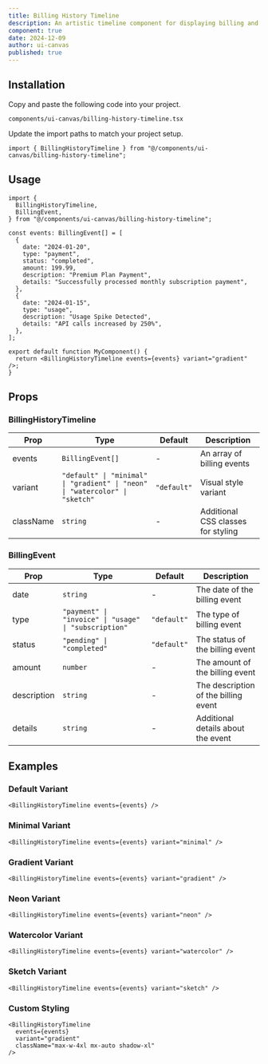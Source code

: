 ```yaml
---
title: Billing History Timeline
description: An artistic timeline component for displaying billing and payment history with various visual styles.
component: true
date: 2024-12-09
author: ui-canvas
published: true
---
```


<ComponentPreview name="billing-history-timeline-demo" />

## Installation

<Steps>

<Step>Copy and paste the following code into your project.</Step>

`components/ui-canvas/billing-history-timeline.tsx`

<ComponentSource name="billing-history-timeline" />

<Step>Update the import paths to match your project setup.</Step>

```tsx
import { BillingHistoryTimeline } from "@/components/ui-canvas/billing-history-timeline";
```

</Steps>

## Usage

```tsx
import {
  BillingHistoryTimeline,
  BillingEvent,
} from "@/components/ui-canvas/billing-history-timeline";

const events: BillingEvent[] = [
  {
    date: "2024-01-20",
    type: "payment",
    status: "completed",
    amount: 199.99,
    description: "Premium Plan Payment",
    details: "Successfully processed monthly subscription payment",
  },
  {
    date: "2024-01-15",
    type: "usage",
    description: "Usage Spike Detected",
    details: "API calls increased by 250%",
  },
];

export default function MyComponent() {
  return <BillingHistoryTimeline events={events} variant="gradient" />;
}
```

## Props

### BillingHistoryTimeline

| Prop      | Type                                                                         | Default     | Description                        |
| --------- | ---------------------------------------------------------------------------- | ----------- | ---------------------------------- |
| events    | `BillingEvent[]`                                                             | -           | An array of billing events         |
| variant   | `"default" \| "minimal" \| "gradient" \| "neon" \| "watercolor" \| "sketch"` | `"default"` | Visual style variant               |
| className | `string`                                                                     | -           | Additional CSS classes for styling |

### BillingEvent

| Prop        | Type                                                  | Default     | Description                          |
| ----------- | ----------------------------------------------------- | ----------- | ------------------------------------ |
| date        | `string`                                              | -           | The date of the billing event        |
| type        | `"payment" \| "invoice" \| "usage" \| "subscription"` | `"default"` | The type of billing event            |
| status      | `"pending" \| "completed"`                            | `"default"` | The status of the billing event      |
| amount      | `number`                                              | -           | The amount of the billing event      |
| description | `string`                                              | -           | The description of the billing event |
| details     | `string`                                              | -           | Additional details about the event   |

## Examples

### Default Variant

```tsx
<BillingHistoryTimeline events={events} />
```

### Minimal Variant

```tsx
<BillingHistoryTimeline events={events} variant="minimal" />
```

### Gradient Variant

```tsx
<BillingHistoryTimeline events={events} variant="gradient" />
```

### Neon Variant

```tsx
<BillingHistoryTimeline events={events} variant="neon" />
```

### Watercolor Variant

```tsx
<BillingHistoryTimeline events={events} variant="watercolor" />
```

### Sketch Variant

```tsx
<BillingHistoryTimeline events={events} variant="sketch" />
```

### Custom Styling

```tsx
<BillingHistoryTimeline
  events={events}
  variant="gradient"
  className="max-w-4xl mx-auto shadow-xl"
/>
```

